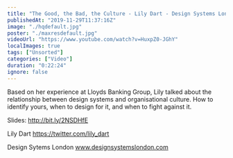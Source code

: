 ```yaml
---
title: "The Good, the Bad, the Culture - Lily Dart - Design Systems London 2019"
publishedAt: "2019-11-29T11:37:16Z"
image: "./hqdefault.jpg"
poster: "./maxresdefault.jpg"
videoUrl: "https://www.youtube.com/watch?v=HuxpZ0-JGhY"
localImages: true
tags: ["Unsorted"]
categories: ["Video"]
duration: "0:22:24"
ignore: false
---
```


Based on her experience at Lloyds Banking Group, Lily talked about the relationship between design systems and organisational culture. How to identify yours, when to design for it, and when to fight against it.

Slides: http://bit.ly/2NSDHfE

Lily Dart
https://twitter.com/lily_dart

Design Sytems London
www.designsystemslondon.com
